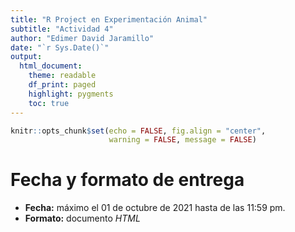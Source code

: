 ```yaml
---
title: "R Project en Experimentación Animal"
subtitle: "Actividad 4"
author: "Edimer David Jaramillo"
date: "`r Sys.Date()`"
output:
  html_document:
    theme: readable
    df_print: paged
    highlight: pygments
    toc: true
---
```


```r
knitr::opts_chunk$set(echo = FALSE, fig.align = "center",
                      warning = FALSE, message = FALSE)
```

# Fecha y formato de entrega

- **Fecha:** máximo el 01 de octubre de 2021 hasta de las 11:59 pm.
- **Formato:** documento *HTML*